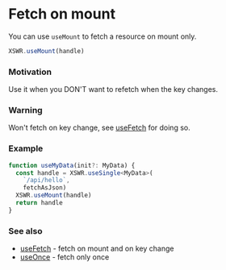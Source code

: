 # Fetch on mount

You can use `useMount` to fetch a resource on mount only.

```typescript
XSWR.useMount(handle) 
```

### Motivation

Use it when you DON'T want to refetch when the key changes.

### Warning

Won't fetch on key change, see [useFetch](/features/use-fetch) for doing so.

### Example

```typescript
function useMyData(init?: MyData) {
  const handle = XSWR.useSingle<MyData>(
    `/api/hello`, 
    fetchAsJson)
  XSWR.useMount(handle)
  return handle
}
```

### See also

- [useFetch](/features/use-fetch) - fetch on mount and on key change
- [useOnce](/features/use-once) - fetch only once